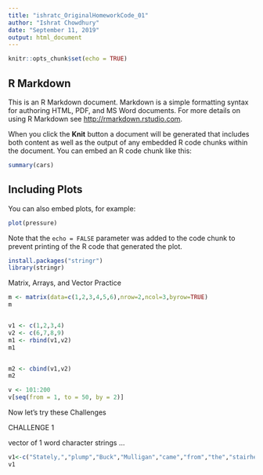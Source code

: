 ```yaml
---
title: "ishratc_OriginalHomeworkCode_01"
author: "Ishrat Chowdhury"
date: "September 11, 2019"
output: html_document
---
```


```r
knitr::opts_chunk$set(echo = TRUE)
```

## R Markdown

This is an R Markdown document. Markdown is a simple formatting syntax for authoring HTML, PDF, and MS Word documents. For more details on using R Markdown see <http://rmarkdown.rstudio.com>.

When you click the **Knit** button a document will be generated that includes both content as well as the output of any embedded R code chunks within the document. You can embed an R code chunk like this:

```r
summary(cars)
```

## Including Plots

You can also embed plots, for example:

```r
plot(pressure)
```

Note that the `echo = FALSE` parameter was added to the code chunk to prevent printing of the R code that generated the plot.


```r
install.packages("stringr")
library(stringr)
```

Matrix, Arrays, and Vector Practice

```r
m <- matrix(data=c(1,2,3,4,5,6),nrow=2,ncol=3,byrow=TRUE)
m


v1 <- c(1,2,3,4)
v2 <- c(6,7,8,9)
m1 <- rbind(v1,v2)
m1


m2 <- cbind(v1,v2)
m2

v <- 101:200
v[seq(from = 1, to = 50, by = 2)]


```



Now let's try these Challenges

CHALLENGE 1

vector of 1 word character strings ...

```r

v1<-c("Stately,","plump","Buck","Mulligan","came","from","the","stairhead,","bearing","a","bowl","of","lather","on","which","a","mirror","and","a","razor","lay","crossed.")
v1

```







